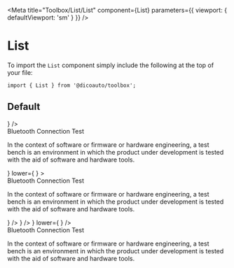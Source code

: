 
<Meta
  title="Toolbox/List/List"
  component={List}
  parameters={{ viewport: { defaultViewport: 'sm' } }}
/>

# List

To import the `List` component simply include the following at the top of your file:

```
import { List } from '@dicoauto/toolbox';
```

## Default

<Canvas>
  <Story name="Default">
    <List>
      <ListItem
        title="Text label"
        textAlignment="center"
      />
      <ListItem
        title="Text label"
        subtitle="Text label"
        lower={<Dot size="lg" />}
      />
      <ListItem title="Text label">
        <div>
          <div className="text-toolbox-neutral leading-5 text-sm">Bluetooth Connection Test</div>
          <p className="text-toolbox-neutral-500 leading-5 text-sm">
            In the context of software or firmware or hardware engineering, a test bench is an
            environment in which the product under development is tested with the aid of software
            and hardware tools.
          </p>
        </div>
      </ListItem>
      <ListItem
        opened
        title="Text label"
        subtitle="Text label"
        upper={
          <State
            label="Label text"
            color="bg-toolbox-feedback-red"
          />
        }
        lower={
          <Avatar
            border="border-toolbox-feedback-red"
            link="https://i.pravatar.cc/150?u=47110"
            alt="Nora"
            size="m"
          />
        }
      >
        <div>
          <div className="text-toolbox-neutral leading-5 text-sm">Bluetooth Connection Test</div>
          <p className="text-toolbox-neutral-500 leading-5 text-sm">
            In the context of software or firmware or hardware engineering, a test bench is an
            environment in which the product under development is tested with the aid of software
            and hardware tools.
          </p>
        </div>
      </ListItem>
      <ListItem
        title="Text label"
        subtitle="No info, but with avatar"
        upper={
          <Avatar
            link="https://i.pravatar.cc/150?u=47110"
            alt="Nora"
            size="m"
          />
        }
      />
      <ListItem
        title="Selected"
        textAlignment="center"
        selected
      />
      <ListItem
        title="Title and Avatar"
        subtitle="only right side, no right bottom"
        upper={
          <Avatar
            link="https://i.pravatar.cc/150?u=47110"
            alt="Nora"
            size="xl"
          />
        }
      />
      <ListItem
        title="No subtitle, no content"
        upper={<State label="Label text" />}
        lower={
          <Avatar
            link="https://i.pravatar.cc/150?u=47110"
            alt="Nora"
            size="m"
          />
        }
      />
      <ListItem
        title="Text label"
        subtitle="Text label"
      >
        <div>
          <div className="text-toolbox-neutral leading-5 text-sm">Bluetooth Connection Test</div>
          <p className="text-toolbox-neutral-500 leading-5 text-sm">
            In the context of software or firmware or hardware engineering, a test bench is an
            environment in which the product under development is tested with the aid of software
            and hardware tools.
          </p>
        </div>
      </ListItem>
    </List>
  </Story>
</Canvas>
